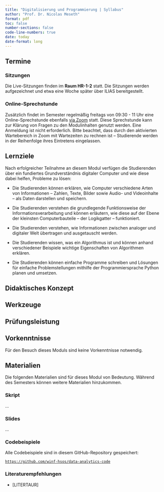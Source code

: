 ```yaml
---
title: "Digitalisierung und Programmierung | Syllabus"
author: "Prof. Dr. Nicolas Meseth"
format: pdf
toc: false
number-sections: false
code-line-numbers: true
date: today
date-format: long
---
```


## Termine

### Sitzungen

Die Live-Sitzungen finden im **Raum HR-1-2** statt. Die Sitzungen werden aufgezeichnet und etwa eine Woche später über ILIAS bereitgestellt.

### Online-Sprechstunde

Zusätzlich findet im Semester regelmäßig freitags von 09:30 - 11 Uhr eine Online-Sprechstunde ebenfalls [via Zoom](https://hs-osnabrueck.zoom.us/my/nicolasmeseth) statt. Diese Sprechstunde kann zur Klärung von Fragen zu den Modulinhalten genutzt werden. Eine Anmeldung ist nicht erforderlich. Bitte beachtet, dass durch den aktivierten Wartebereich in Zoom mit Wartezeiten zu rechnen ist – Studierende werden in der Reihenfolge ihres Eintretens eingelassen.

## Lernziele

Nach erfolgreicher Teilnahme an diesem Modul verfügen die Studierenden über ein fundiertes Grundverständnis digitaler Computer und wie diese dabei helfen, Probleme zu lösen:

-   Die Studierenden können erklären, wie Computer verschiedene Arten von Informationen – Zahlen, Texte, Bilder sowie Audio- und Videoinhalte – als Daten darstellen und speichern.

-   Die Studierenden verstehen die grundlegende Funktionsweise der Informationsverarbeitung und können erläutern, wie diese auf der Ebene der kleinsten Computerbauteile – der Logikgatter – funktioniert.

-   Die Studierenden verstehen, wie Informationen zwischen analoger und digitaler Welt übertragen und ausgetauscht werden.

-   Die Studierenden wissen, was ein Algorithmus ist und können anhand verschiedener Beispiele wichtige Eigenschaften von Algorithmen erklären.

-   Die Studierenden können einfache Programme schreiben und Lösungen für einfache Problemstellungen mithilfe der Programmiersprache Python planen und umsetzen.


## Didaktisches Konzept

## Werkzeuge

## Prüfungsleistung

## Vorkenntnisse

Für den Besuch dieses Moduls sind keine Vorkenntnisse notwendig.

## Materialien

Die folgenden Materialien sind für dieses Modul von Bedeutung. Während des Semesters können weitere Materialien hinzukommen.

### Skript

…

### Slides

…

### Codebeispiele

Alle Codebeispiele sind in diesem GitHub-Repository gespeichert: 

[`https://github.com/winf-hsos/data-analytics-code`](https://github.com/winf-hsos/data-analytics-code)

### Literaturempfehlungen

-   [LITERTAUR]




